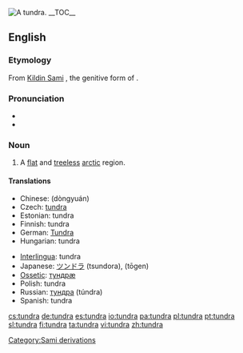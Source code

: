 [[Image:Wrangel Island tundra.jpg|thumb|right|A tundra.]]
{{wikipedia}}
__TOC__
{{was wotd|2006|December|24}}
==English==

===Etymology===
From [[Kildin Sami]] {{term||tū̄ndra}}, the genitive form of {{term|тӯндар||treeless plain|tr=tūndar|sc=Cyrl}}.

===Pronunciation===
* {{IPA|/ˈtʌndɹə/}}
* {{audio|en-us-tundra.ogg|Audio (US)}}

===Noun===
{{en-noun}}

# A [[flat]] and [[treeless]] [[arctic]] region.

====Translations====
{{trans-top|flat treeless arctic region}}
* Chinese: {{Hani|[[冻原]]}} (dòngyuán)
* Czech: [[tundra]]
* Estonian: tundra
* Finnish: tundra
* German: [[Tundra]]
* Hungarian: tundra
{{trans-mid}}
* [[Interlingua]]: tundra
* Japanese: [[ツンドラ]] (tsundora), {{Jpan|[[凍原]]}} (tōgen)
* [[Ossetic]]: [[тундрæ]]
* Polish: tundra {{f}}
* Russian: [[тундра]] (túndra) {{f}}
* Spanish: tundra {{f}}
{{trans-bottom}}

[[Category:Sami derivations]]

[[cs:tundra]]
[[de:tundra]]
[[es:tundra]]
[[io:tundra]]
[[pa:tundra]]
[[pl:tundra]]
[[pt:tundra]]
[[sl:tundra]]
[[fi:tundra]]
[[ta:tundra]]
[[vi:tundra]]
[[zh:tundra]]